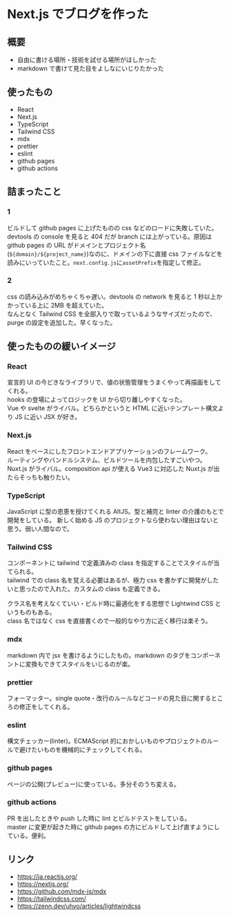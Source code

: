 # Next.js でブログを作った

## 概要

- 自由に書ける場所・技術を試せる場所がほしかった
- markdown で書けて見た目をよしなにいじりたかった

## 使ったもの

- React
- Next.js
- TypeScript
- Tailwind CSS
- mdx
- prettier
- eslint
- github pages
- github actions

## 詰まったこと

### 1

ビルドして github pages に上げたものの css などのロードに失敗していた。  
devtools の console を見ると 404 だが branch には上がっている。原因は github pages の URL がドメインとプロジェクト名(`${domain}/${project_name}`)なのに、ドメインの下に直接 css ファイルなどを読みにいっていたこと。`next.config.js`に`assetPrefix`を指定して修正。

### 2

css の読み込みがめちゃくちゃ遅い。devtools の network を見ると 1 秒以上かかっている上に 2MB を超えていた。  
なんとなく Tailwind CSS を全部入りで取っているようなサイズだったので、purge の設定を追加した。早くなった。

## 使ったものの緩いイメージ

### React

宣言的 UI の今どきなライブラリで、値の状態管理をうまくやって再描画をしてくれる。  
hooks の登場によってロジックを UI から切り離しやすくなった。  
Vue や svelte がライバル。どちらかというと HTML に近いテンプレート構文より JS に近い JSX が好き。

### Next.js

React をベースにしたフロントエンドアプリケーションのフレームワーク。  
ルーティングやバンドルシステム、ビルドツールを内包したすごいやつ。  
Nuxt.js がライバル。composition api が使える Vue3 に対応した Nuxt.js が出たらそっちも触りたい。

### TypeScript

JavaScript に型の恩恵を授けてくれる AltJS。型と補完と linter の介護のもとで開発をしている。
新しく始める JS のプロジェクトなら使わない理由はないと思う。弱い人間なので。

### Tailwind CSS

コンポーネントに tailwind で定義済みの class を指定することでスタイルが当てられる。  
tailwind での class 名を覚える必要はあるが、極力 css を書かずに開発がしたいと思ったので入れた。カスタムの class も定義できる。

クラス名を考えなくていい・ビルド時に最適化をする思想で Lightwind CSS というものもある。  
class 名ではなく css を直接書くので一般的なやり方に近く移行は楽そう。

### mdx

markdown 内で jsx を書けるようにしたもの。markdown のタグをコンポーネントに変換もできてスタイルをいじるのが楽。

### prettier

フォーマッター。single quote・改行のルールなどコードの見た目に関するところの修正をしてくれる。

### eslint

構文チェッカー(linter)。ECMAScript 的におかしいものやプロジェクトのルールで避けたいものを機械的にチェックしてくれる。

### github pages

ページの公開(プレビュー)に使っている。多分そのうち変える。

### github actions

PR を出したときや push した時に lint とビルドテストをしている。  
master に変更が起きた時に github pages の方にビルドして上げ直すようにしている。便利。

## リンク

- https://ja.reactjs.org/
- https://nextjs.org/
- https://github.com/mdx-js/mdx
- https://tailwindcss.com/
- https://zenn.dev/uhyo/articles/lightwindcss
